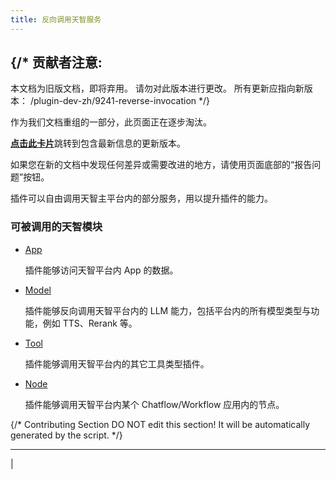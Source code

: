 ```yaml
---
title: 反向调用天智服务
---
```




{/* 
  贡献者注意:
  ----------------
  本文档为旧版文档，即将弃用。
  请勿对此版本进行更改。
  所有更新应指向新版本：
  /plugin-dev-zh/9241-reverse-invocation
*/}

<Card title="本文档即将弃用" icon="circle-exclamation" href="/plugin-dev-zh/9241-reverse-invocation">
  <p>作为我们文档重组的一部分，此页面正在逐步淘汰。</p>
  
  <p><u><b>点击此卡片</b></u>跳转到包含最新信息的更新版本。</p>
  
  <p>如果您在新的文档中发现任何差异或需要改进的地方，请使用页面底部的“报告问题”按钮。</p>
</Card>

插件可以自由调用天智主平台内的部分服务，用以提升插件的能力。

### 可被调用的天智模块

*   [App](app)

    插件能够访问天智平台内 App 的数据。
*   [Model](model)

    插件能够反向调用天智平台内的 LLM 能力，包括平台内的所有模型类型与功能，例如 TTS、Rerank 等。
*   [Tool](tool)

    插件能够调用天智平台内的其它工具类型插件。
*   [Node](node)

    插件能够调用天智平台内某个 Chatflow/Workflow 应用内的节点。

{/*
Contributing Section
DO NOT edit this section!
It will be automatically generated by the script.
*/}

---

[  ](https://github.com/langgenius/dify-docs/edit/main/zh-hans/plugins/schema-definition/reverse-invocation-of-the-dify-service/README.mdx) | [  ](https://github.com/langgenius/dify-docs/issues/new?template=docs.yml)

